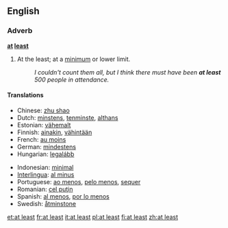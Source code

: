 ==English==
===Adverb===
'''[[at]] [[least]]'''
# At the least; at a [[minimum]] or lower limit.
#:''I couldn't count them all, but I think there must have been '''at least''' 500 people in attendance.''

====Translations====
{{top}}
*Chinese: [[zhu shao]]
*Dutch: [[minstens]], [[tenminste]], [[althans]]
*Estonian: [[vähemalt]]
*Finnish: [[ainakin]], [[vähintään]]
*French: [[au moins]]
*German: [[mindestens]]
*Hungarian: [[legalább]]
{{mid}}
*Indonesian: [[minimal]]
*[[Interlingua]]: [[al minus]]
*Portuguese: [[ao menos]], [[pelo menos]], [[sequer]]
*Romanian: [[cel puţin]]
*Spanish: [[al menos]], [[por lo menos]]
*Swedish: [[åtminstone]]
{{bottom}}

[[et:at least]]
[[fr:at least]]
[[it:at least]]
[[pl:at least]]
[[fi:at least]]
[[zh:at least]]